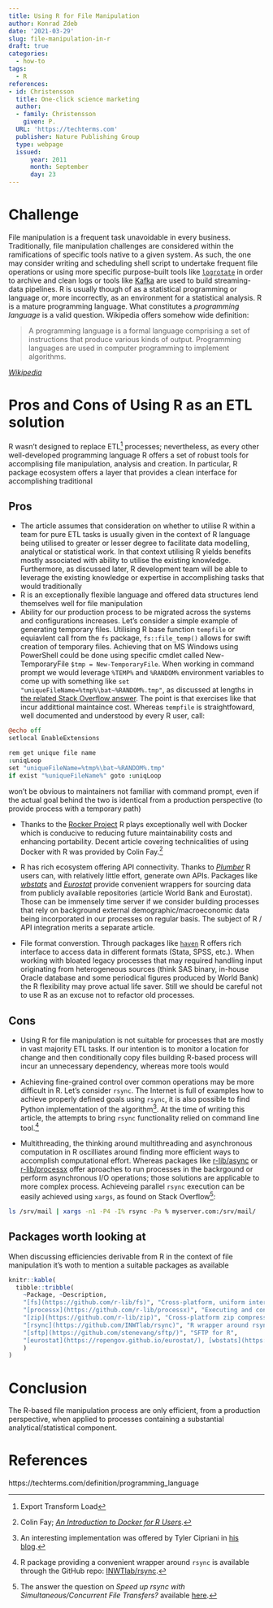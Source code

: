 ```yaml
---
title: Using R for File Manipulation
author: Konrad Zdeb
date: '2021-03-29'
slug: file-manipulation-in-r
draft: true
categories:
  - how-to
tags:
  - R
references:
- id: Christensson
  title: One-click science marketing
  author:
  - family: Christensson
    given: P.
  URL: 'https://techterms.com'
  publisher: Nature Publishing Group
  type: webpage
  issued:
      year: 2011
      month: September
      day: 23
---
```


# Challenge

File manipulation is a frequent task unavoidable in every business. Traditionally, file manipulation challenges are considered within the ramifications of specific tools native to a given system. As such, the one may consider writing and scheduling shell script to undertake frequent file operations or using more specific purpose-built tools like [`logrotate`](https://linux.die.net/man/8/logrotate) in order to archive and clean logs or tools like [Kafka](https://kafka.apache.org/20/documentation.html) are used to build streaming-data pipelines. R is usually though of as a statistical programming or language or, more incorrectly, as an environment for a statistical analysis. R is a mature programming language. What constitutes a *programming language* is a valid question. Wikipedia offers somehow wide definition:

> A programming language is a formal language comprising a set of instructions that produce various kinds of output. Programming languages are used in computer programming to implement algorithms.

[*Wikipedia*](https://en.wikipedia.org/wiki/Programming_language)

# Pros and Cons of Using R as an ETL solution

R wasn't designed to replace ETL^[Export Transform Load] processes; nevertheless, as every other well-developed programming language R offers a set of robust tools for accomplising file manipulation, analysis and creation. In particular, R package ecosystem offers a layer that provides a clean interface for accomplishing traditional  

## Pros

* The article assumes that consideration on whether to utilise R within a team for pure ETL tasks is usually given in the context of R language being utilised to greater or lesser degree to facilitate data modelling, analytical or statistical work. In that context utilising R yields benefits mostly associated with ability to utilise the existing knowledge. Furthermore, as discussed later, R development team will be able to leverage the existing knowledge or expertise in accomplishing tasks that would traditionally 
* R is an exceptionally flexible language and offered data structures lend themselves well for file manipulation
* Ability for our production process to be migrated across the systems and configurations increases. Let's consider a simple example of generating temporary files. Utilising R base function `tempfile` or equiavlent call from the `fs` package, `fs::file_temp()` allows for swift creation of temporary files. Achieving that on MS Windows using PowerShell could be done using specific cmdlet  called New-TemporaryFile `$tmp = New-TemporaryFile`. When working in command prompt we would leverage `%TEMP%` and `%RANDOM%` environment variables to come up with something like `set "uniqueFileName=%tmp%\bat~%RANDOM%.tmp"`, as discussed at lengths in [the related Stack Overflow answer](https://stackoverflow.com/a/32109191/1655567). The point is that exercises like that incur addittional maintaince cost. Whereas `tempfile` is straightfoward, well documented and understood by every R user, call:
```coffee
@echo off
setlocal EnableExtensions

rem get unique file name 
:uniqLoop
set "uniqueFileName=%tmp%\bat~%RANDOM%.tmp"
if exist "%uniqueFileName%" goto :uniqLoop
```
won't be obvious to maintainers not familiar with command prompt, even if the actual goal behind the two is identical from a production perspective (to provide process with a temporary path)

* Thanks to the [Rocker Project](https://www.rocker-project.org) R plays exceptionally well with Docker which is conducive to reducing future maintainability costs and enhancing portability. Decent article covering technicalities of using Docker with R was provided by Colin Fay.^[Colin Fay; [*An Introduction to Docker for R Users*](https://colinfay.me/docker-r-reproducibility/).]

* R has rich ecosystem offering API connectivity. Thanks to [*Plumber*](https://www.rplumber.io) R users can, with relatively little effort, generate own APIs. Packages like [*wbstats*](https://github.com/gshs-ornl/wbstats) and [*Eurostat*](https://github.com/rOpenGov/eurostat) provide convenient wrappers for sourcing data from publicly available repositories (article World Bank and Eurostat). Those can be immensely time server if we consider building processes that rely on background external demographic/macroeconomic data being incorporated in our processes on regular basis. The subject of R / API integration merits a separate article.

* File format converstion. Through packages like [`haven`](https://haven.tidyverse.org/) R offers rich interface to access data in different formats (Stata, SPSS, etc.). When working with bloated legacy processes that may required handling input originating from heterogeneous sources (think SAS binary, in-house Oracle database and some periodical figures produced by World Bank) the R flexibility may prove actual life saver. Still we should be careful not to use R as an excuse not to refactor old processes. 

## Cons

* Using R for file manipulation is not suitable for processes that are mostly in vast majority ETL tasks. If our intention is to monitor a location for change and then conditionally copy files building R-based process will incur an unnecessary dependency, whereas more tools would 

* Achieving fine-grained control over common operations may be more difficult in R. Let's consider `rsync`. The Internet is full of examples how to achieve properly defined goals using `rsync`, it is also possible to find Python implementation of the algorithm^[An interesting implementation was offered by Tyler Cipriani in [his blog](https://tylercipriani.com/blog/2017/07/09/the-rsync-algorithm-in-python/).]. At the time of writing this article, the attempts to bring `rsync` functionality relied on command line tool.^[R package providing a convenient wrapper around `rsync` is available through the GitHub repo: [INWTlab/rsync](https://github.com/INWTlab/rsync).]

* Multithreading, the thinking around multithreading and asynchronous computation in R oscilliates around finding more efficient ways to accomplish computational effort. Whereas packages like [r-lib/async](https://github.com/gaborcsardi/async) or [r-lib/processx](https://github.com/r-lib/processx) offer aproaches to run processes in the backrgound or perform asynchronous I/O operations; those solutions are applicable to more complex process. Achieveing parallel `rsync` execution can be easily achieved using `xargs`, as found on Stack Overflow^[The answer the question on *Speed up rsync with Simultaneous/Concurrent File Transfers?* available [here](https://stackoverflow.com/a/25532027/1655567).]:
```bash
ls /srv/mail | xargs -n1 -P4 -I% rsync -Pa % myserver.com:/srv/mail/
```

## Packages worth looking at

When discussing efficiencies derivable from R in the context of file manipulation it's woth to mention a suitable packages as available 

```r
knitr::kable(
  tibble::tribble(
    ~Package, ~Description,
    "[fs](https://github.com/r-lib/fs)", "Cross-platform, uniform interface for file manipulation",
    "[processx](https://github.com/r-lib/processx)", "Executing and controlling system processes",
    "[zip](https://github.com/r-lib/zip)", "Cross-platform zip compression in R",
    "[rsync](https://github.com/INWTlab/rsync)", "R wrapper around rsync",
    "[sftp](https://github.com/stenevang/sftp/)", "SFTP for R",
    "[eurostat](https://ropengov.github.io/eurostat/), [wbstats](https://github.com/gshs-ornl/wbstats)", "For accessing publicly available data"
    )
)
```


# Conclusion

The R-based file manipulation process are only efficient, from a production perspective, when applied to processes containing a substantial analytical/statistical component. 

# References

https://techterms.com/definition/programming_language
